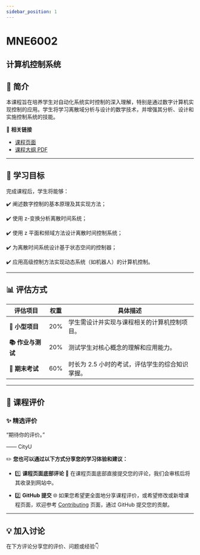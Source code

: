 ```yaml
---
sidebar_position: 1
---
```


# MNE6002
## 计算机控制系统

## **📘 简介**
本课程旨在培养学生对自动化系统实时控制的深入理解，特别是通过数字计算机实现控制的应用。学生将学习离散域分析与设计的数学技术，并增强其分析、设计和实施控制系统的技能。

🔗 **相关链接**
- [课程页面](https://www.cityu.edu.hk/catalogue/pg/202425/course/MNE6002.htm)
- [课程大纲 PDF](https://www.cityu.edu.hk/catalogue/pg/202425/course/MNE6002.pdf)

---

## **🎯 学习目标**

完成课程后，学生将能够：

✔️ 阐述数字控制的基本原理及其实现方法；

✔️ 使用 z-变换分析离散时间系统；

✔️ 使用 z 平面和频域方法设计离散时间控制系统；

✔️ 为离散时间系统设计基于状态空间的控制器；

✔️ 应用高级控制方法实现动态系统（如机器人）的计算机控制。

---

## **📊 评估方式**

| **评估项目**         | **权重** | **具体描述**                                                                                     |
|---------------------|---------|-----------------------------------------------------------------------------------------------|
| **📝 小型项目**       | 20%     | 学生需设计并实现与课程相关的计算机控制项目。                                                    |
| **📚 作业与测试**     | 20%     | 测试学生对核心概念的理解和应用能力。                                                            |
| **📖 期末考试**      | 60%     | 时长为 2.5 小时的考试，评估学生的综合知识掌握。                                                |

---

## **💬 课程评价**

### ✨ **精选评价**
<div className={commentStyles.commentBox}>
    <p className={commentStyles.commentText}>
        “期待你的评价。”
    </p>
    <p className={commentStyles.commentAuthor}>—— CityU</p>
</div>

✏️ **您也可以通过以下方式分享您的学习体验和建议：**

- 1️⃣ **课程页面底部评论**
💬 在课程页面底部直接提交您的评论，我们会审核后将其收录到网站中。

- 2️⃣ **GitHub 提交**
🌐 如果您希望更全面地分享课程评价，或希望修改或新增课程页面，欢迎参考 [Contributing](https://penjc.github.io/cityU-navigator/contributing) 页面，通过 GitHub 提交您的贡献。

---

## **💡 加入讨论**

在下方评论分享您的评价、问题或经验👇
<Utterances />